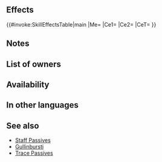 {{Passive
|name=Dazzle Far Trace
|type=B
|exclusive=0
|canUseWeapon={{WeaponList|Colorless Staff}}
|canUseMove=Cavalry,Flying
|properties=random_owner
|1name=Dazzle Far Trace
|1tagid=SID_幻惑・遠影
|1effect=Enables【Canto (Rem.)】.<br><br>Inflicts Spd-4 on foe and foe cannot counterattack during combat.<br><br>【Canto (Rem.)】<br>After an attack, Assist skill, or structure destruction, unit can move spaces = any movement not already used that turn. (If unit used a movement skill that warped them, its remaining movement is 0.)<br><br>(Unit moves according to movement type. Once per turn. Cannot attack or assist. Only highest value applied. Does not stack. After moving, if a skill that grants another action would be triggered (like with Galeforce), Canto will trigger after the granted action. Unit's base movement has no effect on movement granted. Cannot warp (using skills like Wings of Mercy) a distance greater than unit would be able to move with normal Canto movement.)
|1cost=300
|1required=Dazzling Staff 3
}}
==Effects==
{{#invoke:SkillEffectsTable|main
|Me={{Eft|Canto|Rem.}}
|Ce1={{Eft|Temporary debuffs|Spd|4}}
|Ce2={{Eft|Prevent Counter}}
|CeT={{Tgt|Foe}}
}}
==Notes==
{{Canto|Rem.}}
{{Temporary debuffs}}
{{Prevent counterattacks}}
==List of owners==
{{Skill Hero List}}
==Availability==
{{PassiveFocusList}}
{{PassiveDistributionList}}
{{PassiveCombatManualList}}
==In other languages==
{{OtherLanguages
|japanese=幻惑・遠影
|german=Brillant. Spur fern
|spanishEU=Rastro lej. cegador
|spanishLA=Rastro lej. cegad.
|french=Trace dist. éclat.
|italian=Scia vivida dist.
|chineseTW=幻惑・遠影
|portuguese=Rastro ofuscante
}}
==See also==
{{See also skills|cond=(Description LIKE '%foe cannot counterattack%' AND CanUseWeapon__full='Colorless Staff' AND Name NOT LIKE '%+' OR Description LIKE '%【Canto (Rem.)】%') AND Exclusive='1'}}
* [[Skill families/B Passives#Staff|Staff Passives]]
* [[Gullinbursti]]
* [[Trace Passives]]
{{Passives Navbox|B}}